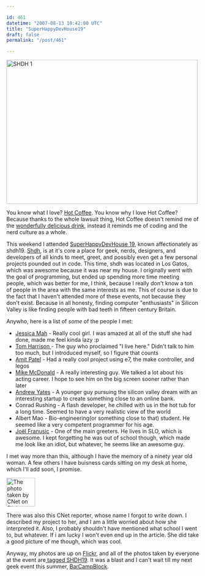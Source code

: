 ```yaml
---

id: 461
datetime: "2007-08-13 10:42:00 UTC"
title: "SuperHappyDevHouse19"
draft: false
permalink: "/post/461"

---
```


<a href="http://www.flickr.com/photos/icco/1096426984/" title="Photo Sharing"><img src="http://farm2.static.flickr.com/1197/1096426984_516787bca7.jpg" alt="SHDH 1" height="375" width="500" /></a>

You know what I love? <a href="http://en.wikipedia.org/wiki/Hot_Coffee">Hot Coffee</a>. You know why I love Hot Coffee? Because thanks to the whole lawsuit thing, Hot Coffee doesn't remind me of the <a href="http://en.wikipedia.org/wiki/Coffee">wonderfully delicious drink</a>, instead it reminds me of coding and the nerd culture as a whole.

This weekend I attended <a href="http://superhappydevhouse.org/SuperHappyDevHouse19">SuperHappyDevHouse 19</a>, known affectionately as shdh19. <a href="http://superhappydevhouse.org">Shdh</a>, is at it's core a place for geek, nerds, designers, and developers of all kinds to meet, greet, and possibly even get a few personal projects pounded out in code. This time, shdh was located in Los Gatos, which was awesome because it was near my house. I originally went with the goal of programming, but ended up spending more time meeting people, which was better for me, I think, because I really don't know a ton of people in the area with the same interests as me. This of course is due to the fact that I haven't attended more of these events, not because they don't exist. Because in all honesty, finding computer "enthusiasts" in Silicon Valley is like finding people with bad teeth in fifteen century Britain.

Anywho, here is a list of <em>some</em> of the people I met:
<ul>
	<li><a href="http://jessicamah.com/">Jessica Mah</a> - Really cool girl. I was amazed at all of the stuff she had done, made me feel kinda lazy :p <a href="http://jessicamah.com/"> </a></li>
	<li><a href="http://tomicles.com/wordpress/">Tom Harrison </a>- The guy who proclaimed "I live here." Didn't talk to him too much, but I introduced myself, so I figure that counts <a href="http://tomicles.com/wordpress/"> </a></li>
	<li><a href="http://simblob.blogspot.com/">Amit Patel</a> - Had a really cool project using e7, the make controller, and legos<a href="http://simblob.blogspot.com/"> </a></li>
	<li><a href="http://www.kelek.com/">Mike McDonald</a> - A really interesting guy. We talked a lot about his acting career. I hope to see him on the big screen sooner rather than later<a href="http://www.kelek.com/"> </a></li>
	<li><a href="http://drewyates.net/">Andrew Yates</a> - A younger guy pursuing the silicon valley dream with an interesting startup to create something close to an online bank.<a href="http://drewyates.net/"> </a></li>
	<li>Conrad Rushing - A flash developer, he chilled with us in the hot tub for a long time. Seemed to have a very realistic view of the world</li>
	<li>Albert Mao - Bio-engineering(or something close to that) student. He seemed like a very competent programmer for his age.</li>
	<li><a href="http://sargo.com/joel">Joël Franusic</a> - One of the main greeters. He lives in SLO, which is awesome. I kept forgetting he was out of school though, which made me look like an idiot, but whatever, he seems like an awesome guy.</li>
</ul>

I met way more than this, although I have the memory of a ninety year old woman. A few others I have buisness cards sitting on my desk at home, which I'll add soon, I promise.

<a href="http://www.flickr.com/photos/icco/1096435512/" title="The photo taken by CNet on Flickr" class="right"><img src="http://farm2.static.flickr.com/1361/1096435512_8f89e8069c_s.jpg" alt="The photo taken by CNet on Flickr" height="75" width="75" /></a>

There was also this CNet reporter, whose name I forgot to write down. I described my project to her, and I am a little worried about how she interpreted it. Also, I probably shouldn't have mentioned what school I went to, but whatever. If i am lucky I won't even end up in the article. She did take a good picture of me though, which was cool. 

Anyway, my photos are up on <a href="http://flickr.com/photos/icco">Flickr</a>, and all of the photos taken by everyone at the event are<a href="http://flickr.com/photos/tags/shdh19/interesting/"> tagged SHDH19</a>. It was a blast and I can't wait till my next geek event this summer, <a href="http://barcamp.org/BarCampBlock">BarCampBlock</a>.


